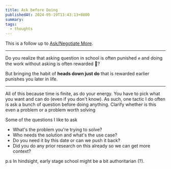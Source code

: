 ```yaml
---
title: Ask before Doing
publishedAt: 2024-05-19T13:43:13+0800
summary: 
tags:
  - thoughts
---
```


This is a follow up to [Ask/Negotiate More](https://weichun.xyz/blog/ask-or-negotiate-more).

---

Do you realize that asking question in school is often punished ✊ and doing the work without asking is often rewarded 🎁? 

But bringing the habit of **heads down just do** that is rewarded earlier punishes you later in life.

---

All of this because time is finite, as do your energy. You have to pick what you want and can do (even if you don't know). As such, one tactic I do often is ask a bunch of question before doing anything. Clarify whether is this even a problem or a problem worth solving

Some of the questions I like to ask
- What's the problem you're trying to solve?
- Who needs the solution and what's the use case?
- Do you need it by this date or can we push it back?
- Did you do any prior research on this already so we can get more context?

p.s In hindsight, early stage school might be a bit authoritarian (?). 
